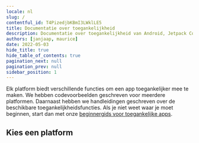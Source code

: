 ```yaml
---
locale: nl
slug: /
contentful_id: T4PizedjbKBmI3LWklLE5
title: Documentatie over toegankelijkheid
description: Documentatie over toegankelijkheid van Android, Jetpack Compose, iOS, SwiftUI, Flutter, React Native, .NET MAUI en Xamarin.
authors: [janjaap, maurice]
date: 2022-05-03
hide_title: true
hide_table_of_contents: true
pagination_next: null
pagination_prev: null
sidebar_position: 1
---
```


<Hero
  title="Documentatie over toegankelijkheid"
/>

Elk platform biedt verschillende functies om een app toegankelijker mee te maken. We hebben codevoorbeelden geschreven voor meerdere platformen. Daarnaast hebben we handleidingen geschreven over de beschikbare toegankelijkheidsfuncties. Als je niet weet waar je moet beginnen, start dan met onze [beginnergids voor toegankelijke apps](/nl/artikelen/toegankelijke-app-beginnersgids).

## Kies een platform

<LinkList title="List of docs" isHighlighted={true}>
  <LinkListItem
    url="/nl/docs/android"
    title="Leer over Android accessibility"
    label="Android accessibility"
    description="Android heeft een toegankelijkheidslaag die gebruikers helpt om hun Android toestel te gebruiken. Door toegankelijkheidsfuncties te integreren, kun je de bruikbaarheid van jouw app verbeteren, met name voor gebruikers met een beperking."
    image="/img/light/Android.svg"
    alt="Android logo"
  />
  <LinkListItem
    url="/nl/docs/compose"
    title="Leer over Jetpack Compose accessibility"
    label="Jetpack Compose accessibility"
    description="Jetpack Compose biedt toegankelijke bouwstenen om inclusieve interfaces te maken. Kernbegrippen zoals semantiek, volgorde en toegankelijkheidsacties verbeteren de bruikbaarheid voor iedereen."
    image="/img/light/compose.svg"
    alt="Jetpack Compose logo"
  />
  <LinkListItem
    url="/nl/docs/ios"
    title="Leer over iOS accessibility"
    label="iOS accessibility"
    description="iOS heeft ingebouwde toegankelijkheidsfuncties, toegankelijkheids-API's en ontwikkelaarstools die een buitengewone kans bieden om elke gebruiker, waaronder met een beperking, een superieure mobiele ervaring te bieden."
    image="/img/light/iOS.svg"
    alt="iOS logo"
  />
  <LinkListItem
    url="/nl/docs/swiftui"
    title="Leer over SwiftUI accessibility"
    label="SwiftUI accessibility"
    description="SwiftUI heeft standaard elementen voorzien van ingebouwde toegankelijkheid. Ontwikkelaars kunnen de view modifiers van SwiftUI gebruiken om de toegankelijkheid te verbeteren en aan te passen."
    image="/img/light/swiftui.svg"
    alt="SwiftUI logo"
  />
  <LinkListItem
    url="/nl/docs/flutter"
    title="Leer over Flutter accessibility"
    label="Flutter accessibility"
    description="Flutter zet zich in om ontwikkelaars te ondersteunen bij het toegankelijker maken van hun apps. Er is ingebouwde ondersteuning voor toegankelijkheidsfuncties van het onderliggende besturingssysteem."
    image="/img/light/flutter.svg"
    alt="Flutter logo"
  />
  <LinkListItem
    url="/nl/docs/react-native"
    title="Leer over React Native accessibility"
    label="React Native accessibility"
    description="React Native heeft toegankelijkheids-API's waarmee je jouw app geschikt kunt maken voor alle gebruikers. Je kunt apps integreren met ondersteunende technologieën zoals de bijvoorbeeld de schermlezers VoiceOver en TalkBack."
    image="/img/light/React-Native.svg"
    alt="React Native logo"
  />
  <LinkListItem
    url="/nl/docs/net-maui"
    title="Leer over .NET MAUI accessibility"
    label=".NET MAUI accessibility"
    description=".NET MAUI heeft ingebouwde semantiek voor toegankelijkheid en biedt ondersteuning voor toegankelijkheidsfuncties, waardoor ontwikkelaars inclusieve apps kunnen bouwen."
    image="/img/light/net-maui.svg"
    alt=".NET MAUI logo"
  />
  <LinkListItem
    url="/nl/docs/xamarin"
    title="Leer over Xamarin accessibility"
    label="Xamarin accessibility"
    description="Xamarin heeft functies om apps te ontwikkelen die goed werken met toegankelijkheidsfuncties van het besturingssysteem, zoals groot lettertype, hoog contrast, inzoomen, schermlezer, visuele of haptische feedback en alternatieve invoermethoden."
    image="/img/light/Xamarin.svg"
    alt="Xamarin logo"
  />
</LinkList>

